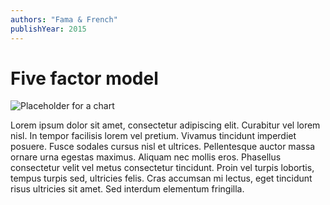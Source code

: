 ```yaml
---
authors: "Fama & French"
publishYear: 2015
---
```


# Five factor model

<img className="mx-auto" src="https://via.placeholder.com/1080x300" alt="Placeholder for a chart"></img>

Lorem ipsum dolor sit amet, consectetur adipiscing elit. Curabitur vel lorem nisl. In tempor facilisis lorem vel pretium. Vivamus tincidunt imperdiet posuere. Fusce sodales cursus nisl et ultrices. Pellentesque auctor massa ornare urna egestas maximus. Aliquam nec mollis eros. Phasellus consectetur velit vel metus consectetur tincidunt. Proin vel turpis lobortis, tempus turpis sed, ultricies felis. Cras accumsan mi lectus, eget tincidunt risus ultricies sit amet. Sed interdum elementum fringilla.
